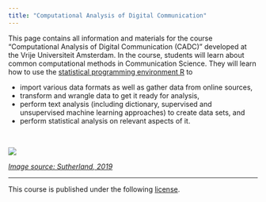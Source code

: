 ```yaml
---
title: "Computational Analysis of Digital Communication"
---
```


This page contains all information and materials for the course "Computational Analysis of Digital Communication (CADC)" developed at the Vrije Universiteit Amsterdam. In the course, students will learn about common computational methods in Communication Science. They will learn how to use the [statistical programming environment R](https://www.r-project.org/) to 

- import various data formats as well as gather data from online sources, 
- transform and wrangle data to get it ready for analysis, 
- perform text analysis (including dictionary, supervised and unsupervised machine learning approaches) to create data sets, and
- perform statistical analysis on relevant aspects of it.  

<br>

![](https://socialsciences.nature.com/cdn-cgi/image/quality=90/https://images.zapnito.com/uploads/d39ae7f9b96dbb3ee350deac50fd4bfa/e0e2211b-d13c-462a-bf5b-d5998b04ba84.jpeg)

_[Image source: Sutherland, 2019](https://socialsciences.nature.com/posts/54262-computational-social-science-heralds-the-age-of-interdisciplinary-science)_

<hr>

<p style = "margin-left: auto; margin-right: 0;">
This course is published under the following [license](https://github.com/masurp/VU_CADC/blob/main/LICENSE.md). 
</p>

